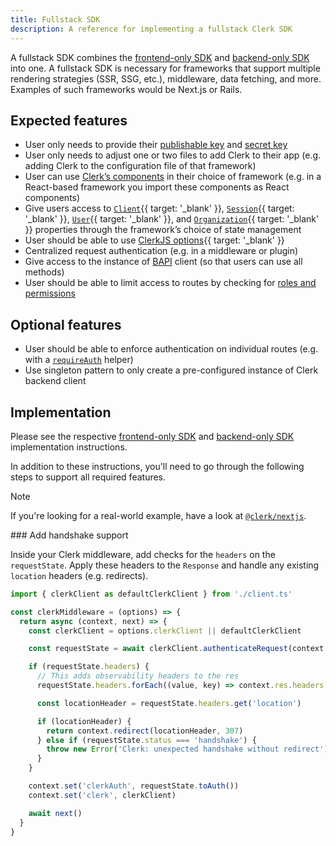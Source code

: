 ```yaml
---
title: Fullstack SDK
description: A reference for implementing a fullstack Clerk SDK
---
```


A fullstack SDK combines the [frontend-only SDK](/docs/references/sdk/frontend-only) and [backend-only SDK](/docs/references/sdk/backend-only) into one. A fullstack SDK is necessary for frameworks that support multiple rendering strategies (SSR, SSG, etc.), middleware, data fetching, and more. Examples of such frameworks would be Next.js or Rails.

## Expected features

- User only needs to provide their [publishable key](/docs/references/sdk/terminology) and [secret key](/docs/references/sdk/terminology)
- User only needs to adjust one or two files to add Clerk to their app (e.g. adding Clerk to the configuration file of that framework)
- User can use [Clerk’s components](/docs/components/overview) in their choice of framework (e.g. in a React-based framework you import these components as React components)
- Give users access to [`Client`](/docs/references/javascript/client){{ target: '_blank' }}, [`Session`](/docs/references/javascript/session){{ target: '_blank' }}, [`User`](/docs/references/javascript/user/user){{ target: '_blank' }}, and [`Organization`](/docs/references/javascript/organization/organization){{ target: '_blank' }} properties through the framework’s choice of state management
- User should be able to use [ClerkJS options](/docs/references/javascript/clerk/clerk#clerk-options){{ target: '_blank' }}
- Centralized request authentication (e.g. in a middleware or plugin)
- Give access to the instance of [BAPI](/docs/references/sdk/terminology) client (so that users can use all methods)
- User should be able to limit access to routes by checking for [roles and permissions](/docs/organizations/roles-permissions)

## Optional features

- User should be able to enforce authentication on individual routes (e.g. with a [`requireAuth`](/docs/references/sdk/backend-only#create-a-require-auth-helper) helper)
- Use singleton pattern to only create a pre-configured instance of Clerk backend client

## Implementation

Please see the respective [frontend-only SDK](/docs/references/sdk/frontend-only) and [backend-only SDK](/docs/references/sdk/backend-only) implementation instructions.

In addition to these instructions, you'll need to go through the following steps to support all required features.

> [!NOTE]
> If you're looking for a real-world example, have a look at [`@clerk/nextjs`](https://github.com/clerk/javascript/tree/main/packages/nextjs).

<Steps>
  ### Add handshake support

  Inside your Clerk middleware, add checks for the `headers` on the `requestState`. Apply these headers to the `Response` and handle any existing `location` headers (e.g. redirects).

  ```ts {{ filename: 'clerk-middleware.ts', mark: [[9, 20]] }}
  import { clerkClient as defaultClerkClient } from './client.ts'

  const clerkMiddleware = (options) => {
    return async (context, next) => {
      const clerkClient = options.clerkClient || defaultClerkClient

      const requestState = await clerkClient.authenticateRequest(context.req)

      if (requestState.headers) {
        // This adds observability headers to the res
        requestState.headers.forEach((value, key) => context.res.headers.append(key, value))

        const locationHeader = requestState.headers.get('location')

        if (locationHeader) {
          return context.redirect(locationHeader, 307)
        } else if (requestState.status === 'handshake') {
          throw new Error('Clerk: unexpected handshake without redirect')
        }
      }

      context.set('clerkAuth', requestState.toAuth())
      context.set('clerk', clerkClient)

      await next()
    }
  }
  ```
</Steps>
